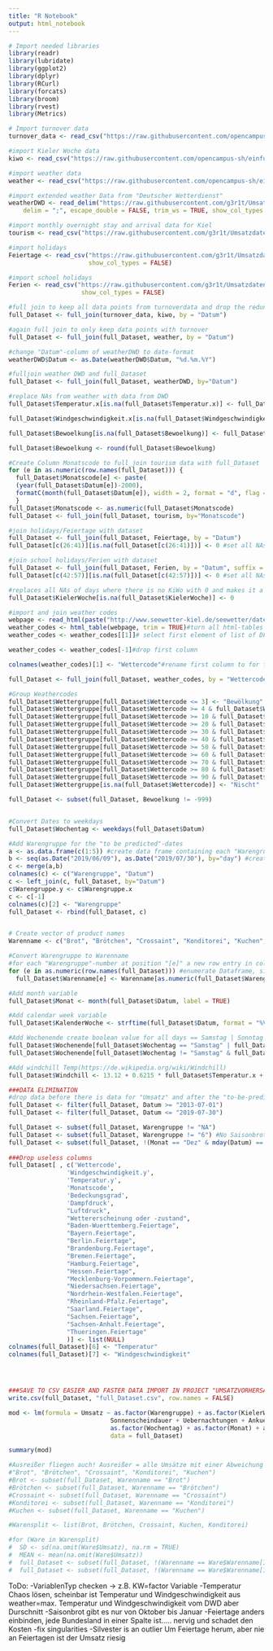 ```yaml
---
title: "R Notebook"
output: html_notebook
---
```


```r
# Import needed libraries
library(readr)
library(lubridate)
library(ggplot2)
library(dplyr)
library(RCurl)
library(forcats)
library(broom)
library(rvest)
library(Metrics)

# Import turnover data
turnover_data <- read_csv("https://raw.githubusercontent.com/opencampus-sh/einfuehrung-in-data-science-und-ml/main/umsatzdaten_gekuerzt.csv", show_col_types = FALSE)

#import Kieler Woche data
kiwo <- read_csv("https://raw.githubusercontent.com/opencampus-sh/einfuehrung-in-data-science-und-ml/main/kiwo.csv", show_col_types = FALSE)

#import weather data
weather <- read_csv("https://raw.githubusercontent.com/opencampus-sh/einfuehrung-in-data-science-und-ml/main/wetter.csv", show_col_types = FALSE)

#import extended weather Data from "Deutscher Wetterdienst"
weatherDWD <- read_delim("https://raw.githubusercontent.com/g3r1t/Umsatzdaten_Dump/main/Klimadaten-DWD-20130701-20191231.csv", 
    delim = ";", escape_double = FALSE, trim_ws = TRUE, show_col_types = FALSE)

#import monthly overnight stay and arrival data for Kiel
tourism <- read_csv("https://raw.githubusercontent.com/g3r1t/Umsatzdaten_Dump/main/Ankuenfte%20und%20Uebernachtungen.csv", show_col_types = FALSE)

#import holidays
Feiertage <- read_csv("https://raw.githubusercontent.com/g3r1t/Umsatzdaten_Dump/main/Feiertage.csv", 
                      show_col_types = FALSE)

#import school holidays
Ferien <- read_csv("https://raw.githubusercontent.com/g3r1t/Umsatzdaten_Dump/main/Ferien.csv", 
                    show_col_types = FALSE)

#full join to keep all data points from turnoverdata and drop the redundant ones from kiwo
full_Dataset <- full_join(turnover_data, kiwo, by = "Datum")

#again full join to only keep data points with turnover
full_Dataset <- full_join(full_Dataset, weather, by = "Datum")

#change "Datum"-column of weatherDWD to date-format
weatherDWD$Datum <- as.Date(weatherDWD$Datum, "%d.%m.%Y")

#fulljoin weather DWD and full_Dataset
full_Dataset <- full_join(full_Dataset, weatherDWD, by="Datum")

#replace NAs from weather with data from DWD
full_Dataset$Temperatur.x[is.na(full_Dataset$Temperatur.x)] <- full_Dataset$Temperatur.y[is.na(full_Dataset$Temperatur.x)]

full_Dataset$Windgeschwindigkeit.x[is.na(full_Dataset$Windgeschwindigkeit.x)] <- full_Dataset$Windgeschwindigkeit.y[is.na(full_Dataset$Windgeschwindigkeit.x)]

full_Dataset$Bewoelkung[is.na(full_Dataset$Bewoelkung)] <- full_Dataset$Bedeckungsgrad[is.na(full_Dataset$Bewoelkung)]

full_Dataset$Bewoelkung <- round(full_Dataset$Bewoelkung)

#Create Column Monatscode to full_join tourism data with full_Dataset
for (e in as.numeric(row.names(full_Dataset))) {
  full_Dataset$Monatscode[e] <- paste(
  (year(full_Dataset$Datum[e])-2000),
  formatC(month(full_Dataset$Datum[e]), width = 2, format = "d", flag = "0"), sep = "")
  }
full_Dataset$Monatscode <- as.numeric(full_Dataset$Monatscode)
full_Dataset <- full_join(full_Dataset, tourism, by="Monatscode")

#join holidays/Feiertage with dataset
full_Dataset <- full_join(full_Dataset, Feiertage, by = "Datum")
full_Dataset[c(26:41)][is.na(full_Dataset[c(26:41)])] <- 0 #set all NAs to zero for boolean variable

#join school holidays/Ferien with dataset
full_Dataset <- full_join(full_Dataset, Ferien, by = "Datum", suffix = c(".Feiertage", ".Ferien"))
full_Dataset[c(42:57)][is.na(full_Dataset[c(42:57)])] <- 0 #set all NAs to zero for boolean variable

#replaces all NAs of days where there is no KiWo with 0 and makes it a categorical boolean variable
full_Dataset$KielerWoche[is.na(full_Dataset$KielerWoche)] <- 0
```


```r
#import and join weather codes
webpage <- read_html(paste("http://www.seewetter-kiel.de/seewetter/daten_symbole.htm")) #read html page
weather_codes <- html_table(webpage, trim = TRUE)#turn all html-tables into a list of table-DFs
weather_codes <- weather_codes[[1]]# select first element of list of DFs

weather_codes <- weather_codes[-1]#drop first column

colnames(weather_codes)[1] <- "Wettercode"#rename first column to for full_join with full_Dataset

full_Dataset <- full_join(full_Dataset, weather_codes, by = "Wettercode")

#Group Weathercodes
full_Dataset$Wettergruppe[full_Dataset$Wettercode <= 3] <- "Bewölkung"
full_Dataset$Wettergruppe[full_Dataset$Wettercode >= 4 & full_Dataset$Wettercode <= 9] <- "Dunst, Rauch, Staub oder Sand"
full_Dataset$Wettergruppe[full_Dataset$Wettercode >= 10 & full_Dataset$Wettercode <= 19] <- "Trockenereignisse"
full_Dataset$Wettergruppe[full_Dataset$Wettercode >= 20 & full_Dataset$Wettercode <= 29] <- "Ereignisse der letzten Stunde, aber nicht zur Beobachtungszeit"
full_Dataset$Wettergruppe[full_Dataset$Wettercode >= 30 & full_Dataset$Wettercode <= 39] <- "Staubsturm, Sandsturm, Schneefegen oder -treiben"
full_Dataset$Wettergruppe[full_Dataset$Wettercode >= 40 & full_Dataset$Wettercode <= 49] <- "Nebel oder Eisnebel"
full_Dataset$Wettergruppe[full_Dataset$Wettercode >= 50 & full_Dataset$Wettercode <= 59] <- "Sprühregen"
full_Dataset$Wettergruppe[full_Dataset$Wettercode >= 60 & full_Dataset$Wettercode <= 69] <- "Regen"
full_Dataset$Wettergruppe[full_Dataset$Wettercode >= 70 & full_Dataset$Wettercode <= 79] <- "Schnee"
full_Dataset$Wettergruppe[full_Dataset$Wettercode >= 80 & full_Dataset$Wettercode <= 89] <- "Schauer"
full_Dataset$Wettergruppe[full_Dataset$Wettercode >= 90 & full_Dataset$Wettercode <= 99] <- "Gewitter"
full_Dataset$Wettergruppe[is.na(full_Dataset$Wettercode)] <- "Nischt"

full_Dataset <- subset(full_Dataset, Bewoelkung != -999)


#Convert Dates to weekdays
full_Dataset$Wochentag <- weekdays(full_Dataset$Datum)

#Add Warengruppe for the "to be predicted"-dates
a <- as.data.frame(c(1:5)) #create data frame containing each "Warengruppe"-number
b <- seq(as.Date("2019/06/09"), as.Date("2019/07/30"), by="day") #create data frame of "to-be-predicted" time period
c <- merge(a,b)
colnames(c) <- c("Warengruppe", "Datum")
c <- left_join(c, full_Dataset, by="Datum")
c$Warengruppe.y <- c$Warengruppe.x
c <- c[-1]
colnames(c)[2] <- "Warengruppe"
full_Dataset <- rbind(full_Dataset, c)


# Create vector of product names
Warenname <- c("Brot", "Brötchen", "Crossaint", "Konditorei", "Kuchen", "Saisonbrot")

#Convert Warengruppe to Warenname
#for each "Warengruppe"-number at position "[e]" a new row entry in column "Warenname" is created. This works bcs the index of the "Warengruppenname" in the vector corresponds with the number of "Warengruppe".
for (e in as.numeric(row.names(full_Dataset))) #enumerate Dataframe, since row.names returns a string
  full_Dataset$Warenname[e] <- Warenname[as.numeric(full_Dataset$Warengruppe[e])]

#Add month variable
full_Dataset$Monat <- month(full_Dataset$Datum, label = TRUE)

#Add calendar week variable
full_Dataset$KalenderWoche <- strftime(full_Dataset$Datum, format = "%V")

#Add Wochenende create boolean value for all days == Samstag | Sonntag and for all day != Samstag & Sonntag
full_Dataset$Wochenende[full_Dataset$Wochentag == "Samstag" | full_Dataset$Wochentag == "Sonntag"] <- 1
full_Dataset$Wochenende[full_Dataset$Wochentag != "Samstag" & full_Dataset$Wochentag != "Sonntag"] <- 0

#Add windchill Temp(https://de.wikipedia.org/wiki/Windchill)
full_Dataset$Windchill <- 13.12 + 0.6215 * full_Dataset$Temperatur.x + (0.3965 * full_Dataset$Temperatur.x - 11.37) * ((full_Dataset$Windgeschwindigkeit.x*3600)/1000)**0.16

###DATA ELIMINATION
#drop data before there is data for "Umsatz" and after the "to-be-predicted time period
full_Dataset <- filter(full_Dataset, Datum >= "2013-07-01")
full_Dataset <- filter(full_Dataset, Datum <= "2019-07-30")

full_Dataset <- subset(full_Dataset, Warengruppe != "NA")
full_Dataset <- subset(full_Dataset, Warengruppe != "6") #No Saisonbrot in the predicted period
full_Dataset <- subset(full_Dataset, !(Monat == "Dez" & mday(Datum) == 31)) #Silvester fliegt aber mal sowas von raus
  
###Drop useless columns
full_Dataset[ , c('Wettercode',
                'Windgeschwindigkeit.y',
                'Temperatur.y',
                'Monatscode',
                'Bedeckungsgrad', 
                'Dampfdruck',
                "Luftdruck",
                "Wettererscheinung oder -zustand",
                "Baden-Wuerttemberg.Feiertage",
                "Bayern.Feiertage",
                "Berlin.Feiertage",
                "Brandenburg.Feiertage",
                "Bremen.Feiertage",
                "Hamburg.Feiertage",
                "Hessen.Feiertage",
                "Mecklenburg-Vorpommern.Feiertage",
                "Niedersachsen.Feiertage",
                "Nordrhein-Westfalen.Feiertage",
                "Rheinland-Pfalz.Feiertage",
                "Saarland.Feiertage",
                "Sachsen.Feiertage",
                "Sachsen-Anhalt.Feiertage",
                "Thueringen.Feiertage"
                )] <- list(NULL)
colnames(full_Dataset)[6] <- "Temperatur"
colnames(full_Dataset)[7] <- "Windgeschwindigkeit"




###SAVE TO CSV EASIER AND FASTER DATA IMPORT IN PROJECT "UMSATZVORHERSAGE"
write.csv(full_Dataset, "full_Dataset.csv", row.names = FALSE)
```


```r
mod <- lm(formula = Umsatz ~ as.factor(Warengruppe) + as.factor(KielerWoche) + as.factor(Bewoelkung) +
                            Sonnenscheindauer + Uebernachtungen + Ankuenfte + Aufenthaltsdauer  +
                            as.factor(Wochentag) + as.factor(Monat) + as.factor(KalenderWoche) + as.factor(Wochenende),
                            data = full_Dataset)

summary(mod)
```




```r
#Ausreißer fliegen auch! Ausreißer = alle Umsätze mit einer Abweichung > 2 SD
#"Brot", "Brötchen", "Crossaint", "Konditorei", "Kuchen")
#Brot <- subset(full_Dataset, Warenname == "Brot")
#Brötchen <- subset(full_Dataset, Warenname == "Brötchen")
#Crossaint <- subset(full_Dataset, Warenname == "Crossaint")
#Konditorei <- subset(full_Dataset, Warenname == "Konditorei")
#Kuchen <- subset(full_Dataset, Warenname == "Kuchen")

#Warensplit <- list(Brot, Brötchen, Crossaint, Kuchen, Konditorei)

#for (Ware in Warensplit)
#  SD <- sd(na.omit(Ware$Umsatz), na.rm = TRUE)
#  MEAN <- mean(na.omit(Ware$Umsatz))
#  full_Dataset <- subset(full_Dataset, !(Warenname == Ware$Warenname[1] & full_Dataset$Umsatz > MEAN+2*SD))
#  full_Dataset <- subset(full_Dataset, !(Warenname == Ware$Warenname[1] & full_Dataset$Umsatz > MEAN+2*SD))
```



ToDo:
-VariablenTyp checken -> z.B. KW=factor Variable
-Temperatur Chaos lösen, scheinbar ist Temperatur und Windgeschwindigkeit aus weather=max. Temperatur und Windgeschwindigkeit vom DWD aber Durschnitt
-Saisonbrot gibt es nur von Oktober bis Januar
-Feiertage anders einbinden, jede Bundesland in einer Spalte ist..... nervig und schadet den Kosten
-fix singularities
-Silvester is an outlier
Um Feiertage herum, aber nie an Feiertagen ist der Umsatz riesig